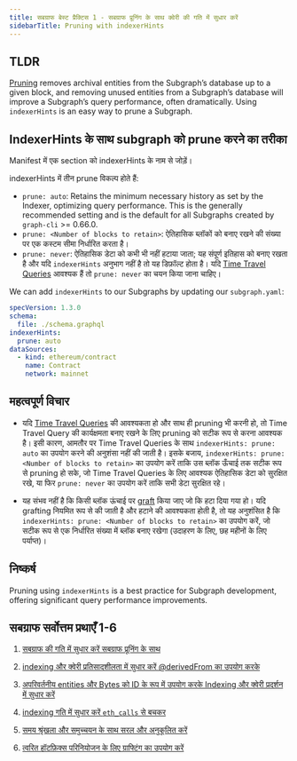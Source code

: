 ```yaml
---
title: सबग्राफ बेस्ट प्रैक्टिस 1 - सबग्राफ प्रूनिंग के साथ क्वेरी की गति में सुधार करें
sidebarTitle: Pruning with indexerHints
---
```


## TLDR

[Pruning](/developing/creating-a-subgraph/#prune) removes archival entities from the Subgraph’s database up to a given block, and removing unused entities from a Subgraph’s database will improve a Subgraph’s query performance, often dramatically. Using `indexerHints` is an easy way to prune a Subgraph.

## IndexerHints के साथ subgraph को prune करने का तरीका

Manifest में एक section को indexerHints के नाम से जोड़ें।

indexerHints में तीन prune विकल्प होते हैं:

- `prune: auto`: Retains the minimum necessary history as set by the Indexer, optimizing query performance. This is the generally recommended setting and is the default for all Subgraphs created by `graph-cli` >= 0.66.0.
- `prune: <Number of blocks to retain>`: ऐतिहासिक ब्लॉकों को बनाए रखने की संख्या पर एक कस्टम सीमा निर्धारित करता है।
- `prune: never`: ऐतिहासिक डेटा को कभी भी नहीं हटाया जाता; यह संपूर्ण इतिहास को बनाए रखता है और यदि `indexerHints` अनुभाग नहीं है तो यह डिफ़ॉल्ट होता है। यदि [Time Travel Queries](/subgraphs/querying/graphql-api/#time-travel-queries) आवश्यक हैं तो `prune: never` का चयन किया जाना चाहिए।

We can add `indexerHints` to our Subgraphs by updating our `subgraph.yaml`:

```yaml
specVersion: 1.3.0
schema:
  file: ./schema.graphql
indexerHints:
  prune: auto
dataSources:
  - kind: ethereum/contract
    name: Contract
    network: mainnet
```

## महत्वपूर्ण विचार

- यदि [Time Travel Queries](/subgraphs/querying/graphql-api/#time-travel-queries) की आवश्यकता हो और साथ ही pruning भी करनी हो, तो Time Travel Query की कार्यक्षमता बनाए रखने के लिए pruning को सटीक रूप से करना आवश्यक है। इसी कारण, आमतौर पर Time Travel Queries के साथ `indexerHints: prune: auto` का उपयोग करने की अनुशंसा नहीं की जाती है। इसके बजाय, `indexerHints: prune: <Number of blocks to retain>` का उपयोग करें ताकि उस ब्लॉक ऊँचाई तक सटीक रूप से pruning हो सके, जो Time Travel Queries के लिए आवश्यक ऐतिहासिक डेटा को सुरक्षित रखे, या फिर `prune: never` का उपयोग करें ताकि सभी डेटा सुरक्षित रहे।

- यह संभव नहीं है कि किसी ब्लॉक ऊंचाई पर [graft](/subgraphs/cookbook/grafting/) किया जाए जो कि हटा दिया गया हो। यदि grafting नियमित रूप से की जाती है और हटाने की आवश्यकता होती है, तो यह अनुशंसित है कि `indexerHints: prune: <Number of blocks to retain>` का उपयोग करें, जो सटीक रूप से एक निर्धारित संख्या में ब्लॉक बनाए रखेगा (उदाहरण के लिए, छह महीनों के लिए पर्याप्त)।

## निष्कर्ष

Pruning using `indexerHints` is a best practice for Subgraph development, offering significant query performance improvements.

## सबग्राफ सर्वोत्तम प्रथाएँ 1-6

1. [सबग्राफ की गति में सुधार करें सबग्राफ प्रूनिंग के साथ](/subgraphs/best-practices/pruning/)

2. [indexing और क्वेरी प्रतिसादशीलता में सुधार करें @derivedFrom का उपयोग करके](/subgraphs/best-practices/derivedfrom/)

3. [अपरिवर्तनीय entities और Bytes को ID के रूप में उपयोग करके Indexing और क्वेरी प्रदर्शन में सुधार करें](/subgraphs/best-practices/immutable-entities-bytes-as-ids/)

4. [indexing गति में सुधार करें `eth_calls` से बचकर](/subgraphs/best-practices/avoid-eth-calls/)

5. [समय श्रृंखला और समुच्चयन के साथ सरल और अनुकूलित करें](/subgraphs/best-practices/timeseries/)

6. [त्वरित हॉटफ़िक्स परिनियोजन के लिए ग्राफ्टिंग का उपयोग करें](/subgraphs/best-practices/grafting-hotfix/)
